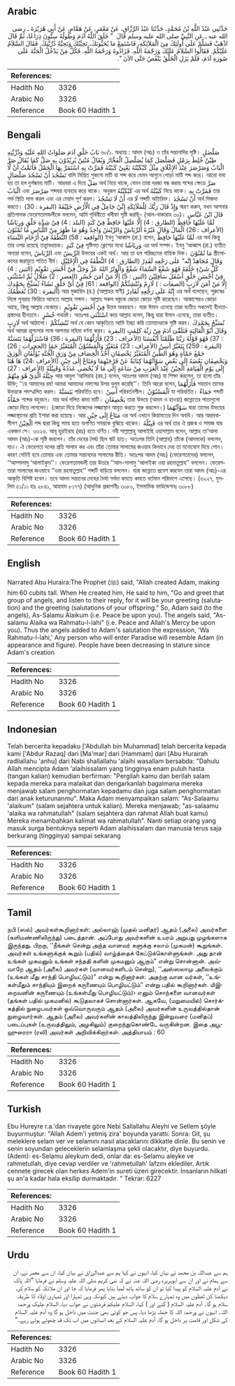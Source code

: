 ## Arabic


<div dir="rtl" lang="ar" style={{fontSize:'larger',backgroundColor:'#f8f9fa',padding:20}}>
حَدَّثَنِي عَبْدُ اللَّهِ بْنُ مُحَمَّدٍ، حَدَّثَنَا عَبْدُ الرَّزَّاقِ، عَنْ مَعْمَرٍ، عَنْ هَمَّامٍ، عَنْ أَبِي هُرَيْرَةَ ـ رضى الله عنه ـ عَنِ النَّبِيِّ صلى الله عليه وسلم قَالَ ‏ "‏ خَلَقَ اللَّهُ آدَمَ وَطُولُهُ سِتُّونَ ذِرَاعًا، ثُمَّ قَالَ اذْهَبْ فَسَلِّمْ عَلَى أُولَئِكَ مِنَ الْمَلاَئِكَةِ، فَاسْتَمِعْ مَا يُحَيُّونَكَ، تَحِيَّتُكَ وَتَحِيَّةُ ذُرِّيَّتِكَ‏.‏ فَقَالَ السَّلاَمُ عَلَيْكُمْ‏.‏ فَقَالُوا السَّلاَمُ عَلَيْكَ وَرَحْمَةُ اللَّهِ‏.‏ فَزَادُوهُ وَرَحْمَةُ اللَّهِ‏.‏ فَكُلُّ مَنْ يَدْخُلُ الْجَنَّةَ عَلَى صُورَةِ آدَمَ، فَلَمْ يَزَلِ الْخَلْقُ يَنْقُصُ حَتَّى الآنَ ‏"‏‏.‏
</div>
<div style={{backgroundColor:'#f8f9fa',padding:20, marginBottom: 10}}><table> <thead> <tr> <th>References:</th> <th></th> </tr> </thead> <tbody><tr><td>Hadith No</td><td>3326</td></tr><tr><td>Arabic No</td><td>3326</td></tr><tr><td>Reference</td><td>Book 60 Hadith 1</td></tr></tbody></table></div>

## Bengali


<div dir="ltr" lang="bn" style={{fontSize:'larger',backgroundColor:'#f8f9fa',padding:20}}>
بَابُ خَلْقِ آدَمَ صَلَوَاتُ اللهِ عَلَيْهِ وَذُرِّيَّتِهِ ৬০/১. অধ্যায় : আদম (আঃ) ও তাঁর সন্তানাদির সৃষ্টি। صَلْصٰلٍ طِيْنٌ خُلِطَ بِرَمْلٍ فَصَلْصَلَ كَمَا يُصَلْصِلُ الْفَخَّارُ وَيُقَالُ مُنْتِنٌ يُرِيْدُوْنَ بِهِ صَلَّ كَمَا يُقَالُ صَرَّ الْبَابُ وَصَرْصَرَ عِنْدَ الإِغْلَاقِ مِثْلُ كَبْكَبْتُهُ يَعْنِيْ كَبَبْتُهُ فَمَرَّتْ بِهِ اسْتَمَرَّ بِهَا الْحَمْلُ فَأَتَمَّتُ أَنْ لَّا تَسْجُدَ أَنْ تَسْجُدَ صَلْصَالٍ বালি মিশ্রিত শুকনো মাটি যা শব্দ করে যেমন আগুনে পোড়া মাটি শব্দ করে। আরো বলা হয় তা হল দুর্গন্ধময় মাটি। আরবরা এ দিয়ে صَلْ অর্থ নিয়ে থাকে, যেমন তারা দরজা বন্ধ করার শব্দের ক্ষেত্রে صَرَّ الْبَابُ এবং صَرْصَرَ শব্দদ্বয় ব্যবহার করে থাকে। অনুরূপ كَبْكَبْتُهُ এর অর্থ كَبَبْتُهُ নিয়ে থাকে। فَمَرَّتْ بِهِ তার গর্ভ স্থিতি লাভ করল এবং এর মেয়াদ পূর্ণ করল। أَنْ لَا تَسْجُدَ এর لَا শব্দটি অতিরিক্ত। أَنْ تَسْجُدَ অর্থ সিজদা করতে। وَإِذْ قَالَ رَبُّكَ لِلْمَلَآئِكَةِ إِنِّيْ جَاعِلٌ فِي الْأَرْضِ خَلِيْفَةً (البقرة : 30) স্মরণ করুন, যখন আপনার প্রতিপালক ফেরেশতামন্ডলীকে বললেন, আমি পৃথিবীতে খলীফা সৃষ্টি করছি- (আল-বাকারাহ ৩০)। قَالَ ابْنُ عَبَّاسٍ لَمَّا عَلَيْهَا حَافِظٌ (الطارق : 4) إِلَّا عَلَيْهَا حَافِظٌ فِيْ كَبَدٍ (البلد : 4) فِيْ شِدَّةِ خَلْقٍ وَرِيَاشًا (الأعراف : 26) الْمَالُ وَقَالَ غَيْرُهُ الرِّيَاشُ وَالرِّيْشُ وَاحِدٌ وَهُوَ مَا ظَهَرَ مِنْ اللِّبَاسِ مَا تُمْنُوْنَ (الواقعة : 58) النُّطْفَةُ فِيْ أَرْحَامِ النِّسَاءِ ইবনু ‘আব্বাস (রা.) বলেন, لَمَّا عَلَيْهَا حَافِظٌ এর অর্থ কিন্তু তার ওপর রয়েছে তত্ত্বাবধায়ক। فِيْ كَبَدٍ সৃষ্টিগত ক্লেশের মধ্যে وَرِيَاشًا এর অর্থ সম্পদ। ইবনু ‘আব্বাস (রা.) ব্যতীত অন্যরা বলেন, الرِّيَاشُ এবং الرِّيشُ উভয়ের একই অর্থ। আর তা হল পরিচ্ছদের বাহ্যিক দিক। مَا تُمْنُوْنَ স্ত্রীলোকদের জরায়ুতে পতিত বীর্য। وَقَالَ مُجَاهِدٌ إِنَّه” عَلٰى رَجْعِهِ لَقٰدِرٌ (الطارق : 4) النُّطْفَةُ فِي الْإِحْلِيْلِ كُلُّ شَيْءٍ خَلَقَهُ فَهُوَ شَفْعٌ السَّمَاءُ شَفْعٌ وَالْوَتْرُ اللهُ عَزَّ وَجَلَّ فِيْٓ أَحْسَنِ تَقْوِيْمٍ (التين : 4) فِيْ أَحْسَنِ خَلْقٍ أَسْفَلَ سَافِلِيْنَ (التين : 5) إِلَّا مَنْ آمَنَ خُسْرٍ (العصر : 2) ضَلَالٍ ثُمَّ اسْتَثْنَى إِلَّا مَنْ آمَنَ لَازِبٍ (الصفات : ) لَازِمٌ وَنُنْشِئُكُمْ (الواقعة : 61) فِيْ أَيِّ خَلْقٍ نَشَاءُ نُسَبِّحُ بِحَمْدِكَ (البقرة : 30) نُعَظِّمُكَ আর মুজাহিদ (র.) (আল্লাহর বাণী) إِنَّهُ عَلَى رَجْعِهِ لَقَادِرٌ এর অর্থ বলেছেন, পুরুষের লিঙ্গে পুনরায় ফিরিয়ে আনতে আল্লাহ সক্ষম। আল্লাহ সকল বস্তুকে জোড়া জোড়া সৃষ্টি করেছেন। আকাশেরও জোড়া আছে, কিন্তু আল্লাহ বেজোড়। فِيْ أَحْسَنِ تَقْوِيْمٍ উত্তম অবয়ববে। যারা ঈমান এনেছে তারা ব্যতীত সকলেই হীনতাগ্রস্তদের হীনতমে। خُسْرٍ পথভ্রষ্ট। অতঃপর اسْتَثْنَى করে আল্লাহ বলেন, কিন্তু যারা ঈমান এনেছে, তারা ব্যতীত। لَازِبٍ অর্থ আঠালো। نُنْشِئُكُمْ অর্থ যে কোন আকৃতিতে আমি ইচ্ছা করি তোমাদেরকে সৃষ্টি করব। نُسَبِّحُ بِحَمْدِكَ অর্থ আমরা প্রশংসার সঙ্গে আপনার মহিমা বর্ণনা করব। وَقَالَ أَبُوْ الْعَالِيَةِ فَتَلَقّٰىٓ اٰدَمُ مِنْ رَبِّهٰ كَلِمٰتٍ (البقرة : 37) فَهُوَ قَوْلُهُ رَبَّنَا ظَلَمْنَآ أَنْفُسَنَا (الأعراف : 23) فَأَزَلَّهُمَا (البقرة : 36) فَاسْتَزَلَّهُمَا يَتَسَنَّهْ (البقرة : 259) يَتَغَيَّرْ اٰسِنٌ (الأعراف : 23) مُتَغَيِّرٌ وَالْمَسْنُوْنُ الْمُتَغَيِّرُ حَمَإٍ (الحجرات : 26) جَمْعُ حَمْأَةٍ وَهُوَ الطِّينُ الْمُتَغَيِّرُ يَخْصِفَانِ أَخْذُ الْخِصَافِ مِنْ وَرَقِ الْجَنَّةِ يُؤَلِّفَانِ الْوَرَقَ وَيَخْصِفَانِ بَعْضَهُ إِلَى بَعْضٍ سَوْاٰتُهُمَا كِنَايَةٌ عَنْ فَرْجَيْهِمَا وَمَتَاعٌ إِلٰى حِيْنٍ (الأعراف :24) هَا هُنَا إِلَى يَوْمِ الْقِيَامَةِ الْحِيْنُ عِنْدَ الْعَرَبِ مِنْ سَاعَةٍ إِلَى مَا لَا يُحْصَى عَدَدُهُ وَقَبِيْلُهُ (الأعراف : 27) جِيْلُهُ الَّذِيْ هُوَ مِنْهُمْ আর আবুল ‘আলিয়াহ (রহ.) বলেন, অতঃপর আদম (আঃ) যা শিক্ষা করলেন, তা হলো তাঁর উক্তি; ‘‘হে আমাদের রব! আমরা আমাদের নফসের উপর যুলুম করেছি’’। তিনি আরো বলেন, فَأَزَلَّهُمَا শয়তান তাদের উভয়কে পদস্খলিত করল। يَتَسَنَّهْ পরিবর্তিত হবে। آسِنٌ পরিবর্তনশীল। الْمَسْنُوْنُ যা পরিবর্তিত। حَمَاءٌ শব্দটি حَمْأَةٌ শব্দের বহুবচন। যার অর্থ গলিত কাদা মাটি। يَخْصِفَانِ তারা উভয়ে (আদম ও হাওয়া) জান্নাতের পাতাগুলো জোড়া দিতে লাগলেন। (জোড়া দিয়ে নিজেদের লজ্জাস্থান আবৃত করতে শুরু করলেন।) سَوْآتُهُمَا দ্বারা তাদের উভয়ের লজ্জাস্থানের প্রতি ইশারা করা হয়েছে। আর مَتَاعٌ إِلَى حِيْنٍ এর অর্থ এখানে কিয়ামতের দিন অবধি। আর আরববাসীগণ الْحِيْنُ শব্দ দ্বারা কিছু সময় হতে অগণিত সময়কে বুঝিয়ে থাকেন। قَبِيْلُهُ এর অর্থ তার ঐ প্রজন্ম ও সমাজ যার একজন সে। ৩৩২৬. আবূ হুরাইরাহ (রাঃ) হতে বর্ণিত। নবী সাল্লাল্লাহু আলাইহি ওয়াসাল্লাম বলেন, আল্লাহ তা‘আলা আদম (আঃ)-কে সৃষ্টি করলেন। তাঁর দেহের দৈর্ঘ্য ছিল ষাট হাত। অতঃপর তিনি (আল্লাহ) তাঁকে (আদমকে) বললেন, যাও। ঐ ফেরেশতা দলের প্রতি সালাম কর এবং তাঁরা তোমার সালামের জওয়াব কিভাবে দেয় তা মনোযোগ দিয়ে শোন। কারণ সেটাই হবে তোমার এবং তোমার সন্তানদের সালামের রীতি। অতঃপর আদম (আঃ) (ফেরেশতাদের) বললেন, ‘‘আস্সালামু ‘আলাইকুম’’। ফেরেশতামন্ডলী তার উত্তরে ‘‘আস-সালামু ‘আলাইকা ওয়া রহমাতুল্লাহ’’ বললেন। ফেরেশতারা সালামের জওয়াবে ‘‘ওয়া রহমাতুল্লাহ’’ শব্দটি বাড়িয়ে বললেন। যারা জান্নাতে প্রবেশ করবেন তারা আদম (আঃ)-এর আকৃতি বিশিষ্ট হবেন। তবে আদম সন্তানের দেহের দৈর্ঘ্য সর্বদা কমতে কমতে বর্তমান পরিমাপে এসেছে। (৬২২৭, মুসলিম ৫১/১১ হাঃ ২৮৪১, আহমাদ ৮১৭৭) (আধুনিক প্রকাশনীঃ ৩০৮০, ইসলামিক ফাউন্ডেশনঃ ৩০৮৮)
</div>
<div style={{backgroundColor:'#f8f9fa',padding:20, marginBottom: 10}}><table> <thead> <tr> <th>References:</th> <th></th> </tr> </thead> <tbody><tr><td>Hadith No</td><td>3326</td></tr><tr><td>Arabic No</td><td>3326</td></tr><tr><td>Reference</td><td>Book 60 Hadith 1</td></tr></tbody></table></div>

## English


<div dir="ltr" lang="en" style={{fontSize:'larger',backgroundColor:'#f8f9fa',padding:20}}>
Narrated Abu Huraira:The Prophet (ﷺ) said, "Allah created Adam, making him 60 cubits tall. When He created him, He said to him, "Go and greet that group of angels, and listen to their reply, for it will be your greeting (salutation) and the greeting (salutations of your offspring." So, Adam said (to the angels), As-Salamu Alaikum (i.e. Peace be upon you). The angels said, "As-salamu Alaika wa Rahmatu-l-lahi" (i.e. Peace and Allah's Mercy be upon you). Thus the angels added to Adam's salutation the expression, 'Wa Rahmatu-l-lahi,' Any person who will enter Paradise will resemble Adam (in appearance and figure). People have been decreasing in stature since Adam's creation
</div>
<div style={{backgroundColor:'#f8f9fa',padding:20, marginBottom: 10}}><table> <thead> <tr> <th>References:</th> <th></th> </tr> </thead> <tbody><tr><td>Hadith No</td><td>3326</td></tr><tr><td>Arabic No</td><td>3326</td></tr><tr><td>Reference</td><td>Book 60 Hadith 1</td></tr></tbody></table></div>

## Indonesian


<div dir="ltr" lang="id" style={{fontSize:'larger',backgroundColor:'#f8f9fa',padding:20}}>
Telah bercerita kepadaku ['Abdullah bin Muhammad] telah bercerita kepada kami ['Abdur Razaq] dari [Ma'mar] dari [Hammam] dari [Abu Hurairah radliallahu 'anhu] dari Nabi shallallahu 'alaihi wasallam bersabda: "Dahulu Allah mencipta Adam 'alaihissalam yang tingginya enam puluh hasta (tangan kalian) kemudian berfirman: "Pergilah kamu dan berilah salam kepada mereka para malaikat dan dengarkanlah bagaimana mereka menjawab salam penghormatan kepadamu dan juga salam penghormatan dari anak keturunanmu". Maka Adam menyampaikan salam: "As-Salaamu 'alaikum" (salam sejahtera untuk kalian). Mereka menjawab; "as-salaamu 'alaika wa rahmatullah" (salam sejahtera dan rahmat Allah buat kamu) Mereka menambahkan kalimat wa rahmatullah". Nanti setiap orang yang masuk surga bentuknya seperti Adam alaihissalam dan manusia terus saja berkurang (tingginya) sampai sekarang
</div>
<div style={{backgroundColor:'#f8f9fa',padding:20, marginBottom: 10}}><table> <thead> <tr> <th>References:</th> <th></th> </tr> </thead> <tbody><tr><td>Hadith No</td><td>3326</td></tr><tr><td>Arabic No</td><td>3326</td></tr><tr><td>Reference</td><td>Book 60 Hadith 1</td></tr></tbody></table></div>

## Tamil


<div dir="ltr" lang="ta" style={{fontSize:'larger',backgroundColor:'#f8f9fa',padding:20}}>
நபி (ஸல்) அவர்கள்கூறினார்கள்: அல்லாஹ் (முதல் மனிதர்) ஆதம் (அலை) அவர்களை (களிமண்ணிலிருந்து) படைத்தான். அப்போது அவர்களின் உயரம் அறுபது முழங்களாக இருந்தது. பிறகு, ‘‘நீங்கள் சென்று அந்த வானவர் களுக்கு சலாம் (முகமன்) கூறுங்கள். அவர்கள் உங்களுக்குக் கூறும் (பதில்) வாழ்த்தைக் கேட்டுக்கொள்ளுங்கள். அது தான் உங்கள் முகமனும் உங்கள் சந்ததி களின் முகமனும் ஆகும்” என்று சொன்னான். அவ்வாறே ஆதம் (அலை) அவர்கள் (வானவர்களிடம் சென்று), ‘‘அஸ்ஸலாமு அலைக்கும் (உங்கள் மீது சாந்தி பொழியட்டும்)” என்று கூறினார்கள். அதற்கு வான வர்கள், ‘‘உங்கள்மீதும் சாந்தியும் இறைக் கருணையும் பொழியட்டும்” என்று பதில் கூறினார்கள். யிஇறைவனின் கருணையும் (உங்கள்மீது பொழியட்டும்)› எனும் சொற்களை வானவர்கள் (தங்கள் பதில் முகமனில்) கூடுதலாகச் சொன்னார்கள். ஆகவே, (மறுமையில்) சொர்க்கத்தில் நுழைபவர்கள் ஒவ்வொருவரும் ஆதம் (அலை) அவர்களின் உருவத்தில்தான் நுழைவார்கள். ஆதம் (அலை) அவர்களின் காலத்திலிருந்து இன்றுவரை (மனிதப்) படைப்புகள் (உருவத்திலும், அழகிலும்) குறைந்துகொண்டே வருகின்றன. இதை அபூஹுரைரா (ரலி) அவர்கள் அறிவிக்கிறார்கள். அத்தியாயம் : 60
</div>
<div style={{backgroundColor:'#f8f9fa',padding:20, marginBottom: 10}}><table> <thead> <tr> <th>References:</th> <th></th> </tr> </thead> <tbody><tr><td>Hadith No</td><td>3326</td></tr><tr><td>Arabic No</td><td>3326</td></tr><tr><td>Reference</td><td>Book 60 Hadith 1</td></tr></tbody></table></div>

## Turkish


<div dir="ltr" lang="tr" style={{fontSize:'larger',backgroundColor:'#f8f9fa',padding:20}}>
Ebu Hureyre r.a.'dan rivayete göre Nebi Sallallahu Aleyhi ve Sellem şöyle buyurmuştur: "Allah Adem'i yetmiş zira' boyunda yarattı. Sonra: Git, şu meleklere selam ver ve selamını nasıl alacaklarını dikkatle dinle. Bu senin ve senin soyundan geleceklerin selamlaşma şekli olacaktır, diye buyurdu. (Adem): es-Selamu aleykum dedi, onlar da: es-Selamu aleyke ve rahmetullah, diye cevap verdiler ve 'rahmetullah' lafzını eklediler. Artık cennete girecek olan herkes Adem'in sureti üzeri girecektir. İnsanların hilkati şu an'a kadar hala eksilip durmaktadır. " Tekrar: 6227
</div>
<div style={{backgroundColor:'#f8f9fa',padding:20, marginBottom: 10}}><table> <thead> <tr> <th>References:</th> <th></th> </tr> </thead> <tbody><tr><td>Hadith No</td><td>3326</td></tr><tr><td>Arabic No</td><td>3326</td></tr><tr><td>Reference</td><td>Book 60 Hadith 1</td></tr></tbody></table></div>

## Urdu


<div dir="rtl" lang="ur" style={{fontSize:'larger',backgroundColor:'#f8f9fa',padding:20}}>
ہم سے عبداللہ بن محمد نے بیان کیا، انہوں نے کہا ہم سے عبدالرزاق نے بیان کیا، ان سے معمر نے، ان سے ہمام نے اور ان سے ابوہریرہ رضی اللہ عنہ نے کہ نبی کریم صلی اللہ علیہ وسلم نے فرمایا ”اللہ پاک نے آدم علیہ السلام کو پیدا کیا تو ان کو ساٹھ ہاتھ لمبا بنایا پھر فرمایا کہ جا اور ان ملائکہ کو سلام کر، دیکھنا کن لفظوں میں وہ تمہارے سلام کا جواب دیتے ہیں کیونکہ وہی تمہارا اور تمہاری اولاد کا طریقہ سلام ہو گا۔ آدم علیہ السلام ( گئے اور ) کہا، السلام علیکم فرشتوں نے جواب دیا، السلام علیک ورحمۃ اللہ۔ انہوں نے ورحمۃ اللہ کا جملہ بڑھا دیا، پس جو کوئی بھی جنت میں داخل ہو گا وہ آدم علیہ السلام کی شکل اور قامت پر داخل ہو گا، آدم علیہ السلام کے بعد انسانوں میں اب تک قد چھوٹے ہوتے رہے۔“
</div>
<div style={{backgroundColor:'#f8f9fa',padding:20, marginBottom: 10}}><table> <thead> <tr> <th>References:</th> <th></th> </tr> </thead> <tbody><tr><td>Hadith No</td><td>3326</td></tr><tr><td>Arabic No</td><td>3326</td></tr><tr><td>Reference</td><td>Book 60 Hadith 1</td></tr></tbody></table></div>